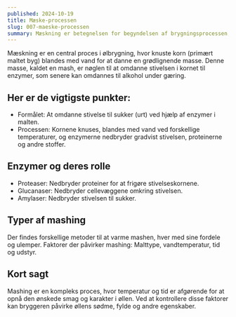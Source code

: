 ```yaml
---
published: 2024-10-19
title: Mæske-processen
slug: 007-maeske-processen
summary: Mæskning er betegnelsen for begyndelsen af brygningsprocessen, hvor knuste korn blandes med vand for at danne en grødlignende blanding kaldet "mæskning". Det er under mæskningen, at malt og andre korn-stivelser omdannes til enzymer, hvilket skaber den søde gærbare væske kaldet "urt".
---
```


Mæskning er en central proces i ølbrygning, hvor knuste korn (primært maltet byg) blandes med vand for at danne en grødlignende masse. Denne masse, kaldet en mash, er nøglen til at omdanne stivelsen i kornet til enzymer, som senere kan omdannes til alkohol under gæring.

## Her er de vigtigste punkter:

- Formålet: At omdanne stivelse til sukker (urt) ved hjælp af enzymer i malten.
- Processen: Kornene knuses, blandes med vand ved forskellige temperaturer, og enzymerne nedbryder gradvist stivelsen, proteinerne og andre stoffer.

## Enzymer og deres rolle

- Proteaser: Nedbryder proteiner for at frigøre stivelseskornene.
- Glucanaser: Nedbryder cellevæggene omkring stivelsen.
- Amylaser: Nedbryder stivelsen til sukker.

## Typer af mashing
Der findes forskellige metoder til at varme mashen, hver med sine fordele og ulemper.
Faktorer der påvirker mashing: Malttype, vandtemperatur, tid og udstyr.

## Kort sagt
Mashing er en kompleks proces, hvor temperatur og tid er afgørende for at opnå den ønskede smag og karakter i øllen. Ved at kontrollere disse faktorer kan bryggeren påvirke øllens sødme, fylde og andre egenskaber.